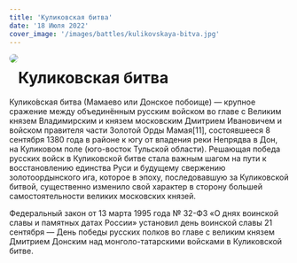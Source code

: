 ```yaml
---
title: 'Куликовская битва'
date: '18 Июля 2022'
cover_image: '/images/battles/kulikovskaya-bitva.jpg'
---
```


<img style="float: left; border-radius: 2rem; margin-bottom: 20px;" src="/images/battles/kulikovskaya-bitva.jpg">

# Куликовская битва

Кулико́вская битва (Мамаево или Донское побоище) — крупное сражение между объединённым русским войском во главе с Великим князем Владимирским и князем московским Дмитрием Ивановичем и войском правителя части Золотой Орды Мамая[11], состоявшееся 8 сентября 1380 года в районе к югу от впадения реки Непрядва в Дон, на Куликовом поле (юго-восток Тульской области). Решающая победа русских войск в Куликовской битве стала важным шагом на пути к восстановлению единства Руси и будущему свержению золотоордынского ига, которое в эпоху, последовавшую за Куликовской битвой, существенно изменило свой характер в сторону большей самостоятельности великих московских князей.

Федеральный закон от 13 марта 1995 года № 32-ФЗ «О днях воинской славы и памятных датах России» установил день воинской славы 21 сентября — День победы русских полков во главе с великим князем Дмитрием Донским над монголо-татарскими войсками в Куликовской битве.
